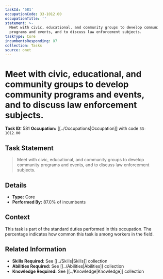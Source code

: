 ```yaml
---
taskId: '581'
occupationCode: 33-1012.00
occupationTitle: ''
statement: >-
  Meet with civic, educational, and community groups to develop community
  programs and events, and to discuss law enforcement subjects.
taskType: Core
incumbentsResponding: 87
collection: Tasks
source: onet
---
```

# Meet with civic, educational, and community groups to develop community programs and events, and to discuss law enforcement subjects.

**Task ID:** 581
**Occupation:** [[../Occupations|Occupation]] with code `33-1012.00`

## Task Statement

> Meet with civic, educational, and community groups to develop community programs and events, and to discuss law enforcement subjects.

## Details

- **Type:** Core
- **Performed By:** 87.0% of incumbents

## Context

This task is part of the standard duties performed in this occupation. The percentage indicates how common this task is among workers in the field.

## Related Information

- **Skills Required:** See [[../Skills|Skills]] collection
- **Abilities Required:** See [[../Abilities|Abilities]] collection
- **Knowledge Required:** See [[../Knowledge|Knowledge]] collection
